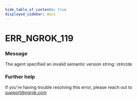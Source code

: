 ```yaml
---
hide_table_of_contents: true
displayed_sidebar: docs
---
```



# ERR_NGROK_119

### Message

The agent specified an invalid semantic version string: `VERSION`

<ErrorDetails error="err_ngrok_119" />

### Further help

If you're having trouble resolving this error, please reach out to [support@ngrok.com](mailto:support@ngrok.com?subject=Help%20with%20ERR_NGROK_119)
